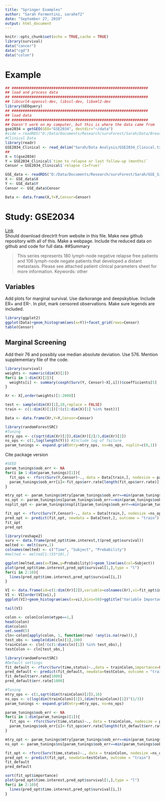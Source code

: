 ```yaml
---
title: "Springer Examples"
author: "Sarah Formentini, sarahef2"
date: "September 27, 2019"
output: html_document
---
```


```r
knitr::opts_chunk$set(echo = TRUE,cache = TRUE)
library(survival)
data("cancer")
data("cgd")
data("colon")
```

# Example  
```r
## ##############################################################
## load and process data
## ##############################################################
## libcurl4-openssl-dev, libssl-dev, libxml2-dev
library(GEOquery)
## ##############################################################
## load data
## ##############################################################
## Doesn't work on my computer, but this is where the data came from
gse2034 = getGEO(GEO="GSE2034", destdir="~/data")
#side = readRDS("D:/Data/Documents/Research/survForest/Sarah/Data/Breast/GSE2034.rds")
#Clinical Data
library(readr)
GSE2034_Clinical <- read_delim("Sarah/Data Analysis/GSE2034_Clinical.txt","\t", escape_double = FALSE, trim_ws = TRUE, skip = 7)
##
X = t(gse2034)
Y = GSE2034_Clinical$`time to relapse or last follow-up (months)`
Censor = GSE2034_Clinical$`relapse (1=True)`
```

```r
GSE_data <- readRDS("D:/Data/Documents/Research/survForest/Sarah/GSE_Simulations/GSE_data.rds")
X <- GSE_data$X
Y <- GSE_data$Y
Censor <- GSE_data$Censor

Data <- data.frame(X,Y=Y,Censor=Censor)
```

# Study: GSE2034  
[Link](https://www.ncbi.nlm.nih.gov/geo/query/acc.cgi?acc=gse2034)  
Should download directrlt from website in this file.  Make new github repository with all of this.  Make a webpage.  Include the reduced data on github and code for full data.
##Summary  

>This series represents 180 lymph-node negative relapse free patients and 106 lymph-node negate patients that developed a distant metastasis.
Please see attached patient clinical parameters sheet for more information.
Keywords: other  

## Variables  
Add plots for marginal survival.  Use darkorange and deepskyblue.  Include ER+ and ER-.
In plot, mark censored observations.  Make sure legends are included.
```r
library(ggplot2)
ggplot(Data)+geom_histogram(aes(x=Y))+facet_grid(rows=Censor)
table(Censor)
```

## Marginal Screening  
Add their 76 and possibly use median absolute deviation.  Use 576. Mention supplementary file of the code.  
```r
library(survival)
weights <- numeric(dim(X)[2])
for(i in 1:dim(X)[2]){
  weights[i] <- summary(coxph(Surv(Y, Censor)~X[,i]))$coefficients[5]
}

Xr <- X[,order(weights)[1:2000]]

test <- sample(dim(X)[1],10,replace = FALSE)
train <- c(1:dim(X)[1])[!(c(1:dim(X)[1] %in% test))]

Data <- data.frame(Xr,Y=Y,Censor=Censor)
```

```r
library(randomForestSRC)
#Tuning
mtry_ops <- c(sqrt(dim(Xr)[2]),dim(Xr)[2]/3,dim(Xr)[2])
ns_ops <- c(1,log(length(Y))) #Include log of failure
param_tunings <- expand.grid(mtry=mtry_ops, ns=ns_ops, nsplit=c(0,1))
```

Cite package version
```r
#SEED
param_tunings$oob_err <- NA
for(i in 1:dim(param_tunings)[1]){
  fit_ops <- rfsrc(Surv(Y,Censor)~., data = Data[train,], nodesize = param_tunings$ns[i], mtry = param_tunings$mtry[i], nsplit = param_tunings$nsplit[i], ntree = 1000, importance = FALSE, samptype = "swr", sampsize = dim(Data[train,])[1])
  param_tunings$oob_err[i]<-fit_ops$err.rate[length(fit_ops$err.rate)]
}

mtry_opt <- param_tunings$mtry[param_tunings$oob_err==min(param_tunings$oob_err)]
ns_opt <- param_tunings$ns[param_tunings$oob_err==min(param_tunings$oob_err)]
nsplit_opt <- param_tunings$nsplit[param_tunings$oob_err==min(param_tunings$oob_err)]
```

```r
fit_opt <- rfsrc(Surv(Y,Censor)~., data = Data[train,], nodesize =ns_opt, mtry = mtry_opt, nsplit = nsplit_opt, ntree = 2500, importance = TRUE, samptype = "swr", sampsize = dim(Data)[1])
pred_opt <- predict(fit_opt, newdata = Data[test,], outcome = "train")
fit_opt
pred_opt
```

```r
library(reshape2)
surv <- data.frame(pred_opt$time.interest,t(pred_opt$survival))
melted <- melt(surv,1)
colnames(melted) <- c("Time", "Subject", "Probability")
#melted <- melted[1:(55*10),]

ggplot(melted,aes(x=Time,y=Probability))+geom_line(aes(col=Subject))
plot(pred_opt$time.interest,pred_opt$survival[1,],type = "l")
for(i in 2:10){
  lines(pred_opt$time.interest,pred_opt$survival[i,])
}
```

```r
VI <- data.frame(id=c(1:dim(Xr)[2]),variable=colnames(Xr),vi=fit_opt$importance,ord=order(fit_opt$importance))
VI <- VI[order(VI$vi),]
ggplot(VI)+geom_histogram(aes(x=vi),bins=50)+ggtitle("Variable Importance")
```

```r
tail(VI)
```

```r
colon <- colon[colon$etype==1,]
head(colon)
dim(colon)
set.seed(5)
cln<-colon[apply(colon, 1, function(row) !any(is.na(row))),]
test_obs <- sample(dim(cln)[1],100)
trainColon <- cln[!(c(1:dim(cln)[1]) %in% test_obs),]
testColon <- cln[test_obs,]
```

```r
library(randomForestSRC)
#Default settings
fit_default <- rfsrc(Surv(time,status)~.,data = trainColon,importance=FALSE)
pred_default <- predict(fit_default, newdata=testColon, outcome = "train")
fit_default$err.rate[1000]
pred_default$err.rate[1000]
```

```r
#Tuning
mtry_ops <- c(1,sqrt(dim(trainColon)[2]),16)
ns_ops <- c(log(dim(trainColon)[1]),(dim(trainColon)[1])^(1/3))
param_tunings <- expand.grid(mtry=mtry_ops, ns=ns_ops)
```

```r
param_tunings$oob_err <- NA
for(i in 1:dim(param_tunings)[1]){
  fit_ops <- rfsrc(Surv(time,status)~., data = trainColon, nodesize = param_tunings$ns[i], mtry = param_tunings$mtry[i], nsplit = 0, ntree = 250, importance = FALSE, samptype = "swr", sampsize = dim(trainColon)[1])
  param_tunings$oob_err[i]<-fit_ops$err.rate[length(fit_default$err.rate)]
}

mtry_opt <- param_tunings$mtry[param_tunings$oob_err==min(param_tunings$oob_err)]
ns_opt <- param_tunings$ns[param_tunings$oob_err==min(param_tunings$oob_err)]
```

```r
fit_opt <- rfsrc(Surv(time,status)~., data = trainColon, nodesize =ns_opt, mtry = mtry_opt, nsplit = 0, ntree = 250, importance = TRUE, samptype = "swr", sampsize = dim(trainColon)[1])
pred_opt <- predict(fit_opt, newdata=testColon, outcome = "train")
fit_default
pred_default
```

```r
sort(fit_opt$importance)
plot(pred_opt$time.interest,pred_opt$survival[1,],type = "l")
for(i in 2:10){
  lines(pred_opt$time.interest,pred_opt$survival[i,])
}
```
